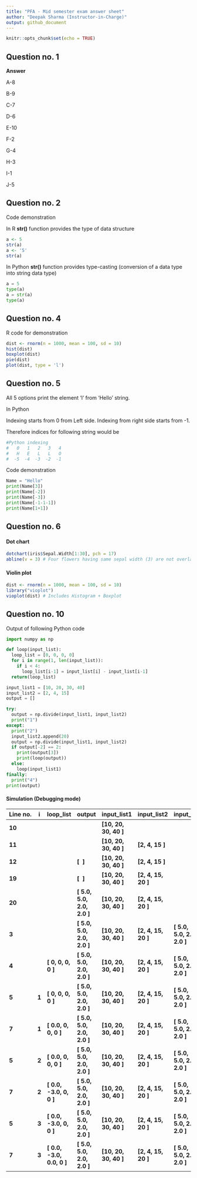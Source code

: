 ```yaml
---
title: "PFA - Mid semester exam answer sheet"
author: "Deepak Sharma (Instructor-in-Charge)"
output: github_document
---
```


```r
knitr::opts_chunk$set(echo = TRUE)
```

## Question no. 1

**Answer**

A-8

B-9

C-7

D-6

E-10

F-2

G-4

H-3

I-1

J-5

## Question no. 2

Code demonstration

In R **str()** function provides the type of data structure

```r
a <- 5
str(a)
a <- '5'
str(a)
```

In Python **str()** function provides type-casting (conversion of a data type into string data type)

```python
a = 5
type(a)
a = str(a)
type(a)
```

## Question no. 4

R code for demonstration

```r
dist <- rnorm(n = 1000, mean = 100, sd = 10)
hist(dist)
boxplot(dist)
pie(dist)
plot(dist, type = 'l')
```

## Question no. 5

All 5 options print the element 'l' from 'Hello' string.

In Python

Indexing starts from 0 from Left side. Indexing from right side starts from -1.

Therefore indices for following string would be

```python
#Python indexing
#   0   1   2   3   4
#   H   E   L   L   O
#  -5  -4  -3  -2  -1
```

Code demonstration

```python
Name = "Hello"
print(Name[3])
print(Name[-2])
print(Name[-3])
print(Name[-1-1-1])
print(Name[1+1])
```

## Question no. 6

#### Dot chart

```r
dotchart(iris$Sepal.Width[1:30], pch = 17)
abline(v = 3) # Four flowers having same sepal width (3) are not overlapping
```

#### Violin plot

```r
dist <- rnorm(n = 1000, mean = 100, sd = 10)
library("vioplot")
vioplot(dist) # Includes Histogram + Boxplot
```

## Question no. 10

Output of following Python code

```python
import numpy as np

def loop(input_list):
  loop_list = [0, 0, 0, 0]
  for i in range(1, len(input_list)):
    if i < 4:
      loop_list[i-1] = input_list[i] - input_list[i-1]
  return(loop_list)

input_list1 = [10, 20, 30, 40]
input_list2 = [2, 4, 15]
output = []

try:
  output = np.divide(input_list1, input_list2)
  print("1")
except:
  print("2")
  input_list2.append(20)
  output = np.divide(input_list1, input_list2)
  if output[-2] == 2:
    print(output[3])
    print(loop(output))
  else:
    loop(input_list1)
finally:
  print("4")
print(output)
```

#### Simulation (Debugging mode)

| **Line no.** | **i** | **loop_list**             | **output**                 | **input_list1**       | **input_list2**     | **input_list**             |
|--------------|-------|---------------------------|----------------------------|-----------------------|---------------------|----------------------------|
| **10**       |       |                           |                            | **[10, 20, 30, 40 ]** |                     |                            |
| **11**       |       |                           |                            | **[10, 20, 30, 40 ]** | **[2, 4, 15 ]**     |                            |
| **12**       |       |                           | **[  ]**                   | **[10, 20, 30, 40 ]** | **[2, 4, 15 ]**     |                            |
| **19**       |       |                           | **[  ]**                   | **[10, 20, 30, 40 ]** | **[2, 4, 15, 20 ]** |                            |
| **20**       |       |                           | **[ 5.0, 5.0, 2.0, 2.0 ]** | **[10, 20, 30, 40 ]** | **[2, 4, 15, 20 ]** |                            |
| **3**        |       |                           | **[ 5.0, 5.0, 2.0, 2.0 ]** | **[10, 20, 30, 40 ]** | **[2, 4, 15, 20 ]** | **[ 5.0, 5.0, 2.0, 2.0 ]** |
| **4**        |       | **[ 0, 0, 0, 0 ]**        | **[ 5.0, 5.0, 2.0, 2.0 ]** | **[10, 20, 30, 40 ]** | **[2, 4, 15, 20 ]** | **[ 5.0, 5.0, 2.0, 2.0 ]** |
| **5**        | **1** | **[ 0, 0, 0, 0 ]**        | **[ 5.0, 5.0, 2.0, 2.0 ]** | **[10, 20, 30, 40 ]** | **[2, 4, 15, 20 ]** | **[ 5.0, 5.0, 2.0, 2.0 ]** |
| **7**        | **1** | **[ 0.0, 0, 0, 0 ]**      | **[ 5.0, 5.0, 2.0, 2.0 ]** | **[10, 20, 30, 40 ]** | **[2, 4, 15, 20 ]** | **[ 5.0, 5.0, 2.0, 2.0 ]** |
| **5**        | **2** | **[ 0.0, 0, 0, 0 ]**      | **[ 5.0, 5.0, 2.0, 2.0 ]** | **[10, 20, 30, 40 ]** | **[2, 4, 15, 20 ]** | **[ 5.0, 5.0, 2.0, 2.0 ]** |
| **7**        | **2** | **[ 0.0, -3.0, 0, 0 ]**   | **[ 5.0, 5.0, 2.0, 2.0 ]** | **[10, 20, 30, 40 ]** | **[2, 4, 15, 20 ]** | **[ 5.0, 5.0, 2.0, 2.0 ]** |
| **5**        | **3** | **[ 0.0, -3.0, 0, 0 ]**   | **[ 5.0, 5.0, 2.0, 2.0 ]** | **[10, 20, 30, 40 ]** | **[2, 4, 15, 20 ]** | **[ 5.0, 5.0, 2.0, 2.0 ]** |
| **7**        | **3** | **[ 0.0, -3.0, 0.0, 0 ]** | **[ 5.0, 5.0, 2.0, 2.0 ]** | **[10, 20, 30, 40 ]** | **[2, 4, 15, 20 ]** | **[ 5.0, 5.0, 2.0, 2.0 ]** |
